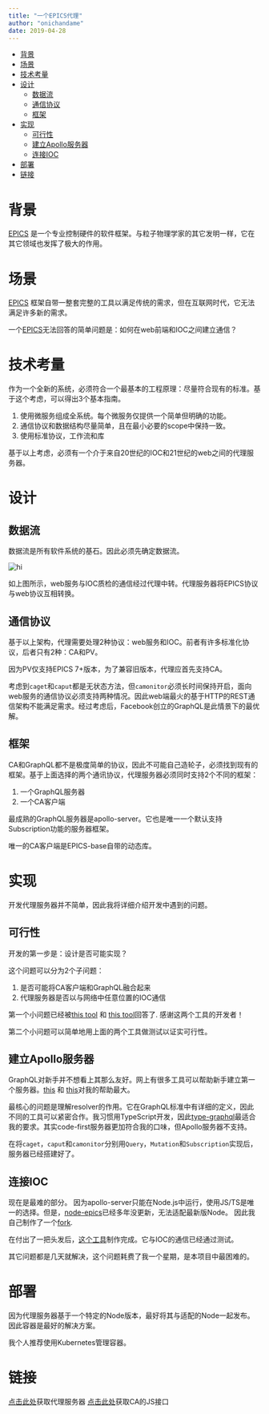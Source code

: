 ```yaml
---
title: "一个EPICS代理"
author: "onichandame"
date: 2019-04-28
---
```


<!-- vim-markdown-toc GFM -->

* [背景](#背景)
* [场景](#场景)
* [技术考量](#技术考量)
* [设计](#设计)
  * [数据流](#数据流)
  * [通信协议](#通信协议)
  * [框架](#框架)
* [实现](#实现)
  * [可行性](#可行性)
  * [建立Apollo服务器](#建立apollo服务器)
  * [连接IOC](#连接ioc)
* [部署](#部署)
* [链接](#链接)

<!-- vim-markdown-toc -->

# 背景

[EPICS][epics] 是一个专业控制硬件的软件框架。与粒子物理学家的其它发明一样，它在其它领域也发挥了极大的作用。

# 场景

[EPICS][epics] 框架自带一整套完整的工具以满足传统的需求，但在互联网时代，它无法满足许多新的需求。

一个[EPICS][epics]无法回答的简单问题是：如何在web前端和IOC之间建立通信？

# 技术考量

作为一个全新的系统，必须符合一个最基本的工程原理：尽量符合现有的标准。基于这个考虑，可以得出3个基本指南。

1. 使用微服务组成全系统。每个微服务仅提供一个简单但明确的功能。
2. 通信协议和数据结构尽量简单，且在最小必要的scope中保持一致。
3. 使用标准协议，工作流和库

基于以上考虑，必须有一个介于来自20世纪的IOC和21世纪的web之间的代理服务器。

# 设计

## 数据流

数据流是所有软件系统的基石。因此必须先确定数据流。

![hi](/image/epics-proxy.png)

如上图所示，web服务与IOC质检的通信经过代理中转。代理服务器将EPICS协议与web协议互相转换。

## 通信协议

基于以上架构，代理需要处理2种协议：web服务和IOC。前者有许多标准化协议，后者只有2种：CA和PV。

因为PV仅支持EPICS 7+版本，为了兼容旧版本，代理应首先支持CA。

考虑到`caget`和`caput`都是无状态方法，但`camonitor`必须长时间保持开启，面向web服务的通信协议必须支持两种情况。因此web端最火的基于HTTP的REST通信架构不能满足需求。经过考虑后，Facebook创立的GraphQL是此情景下的最优解。

## 框架

CA和GraphQL都不是极度简单的协议，因此不可能自己造轮子，必须找到现有的框架。基于上面选择的两个通讯协议，代理服务器必须同时支持2个不同的框架：

1. 一个GraphQL服务器
2. 一个CA客户端

最成熟的GraphQL服务器是apollo-server。它也是唯一一个默认支持Subscription功能的服务器框架。

唯一的CA客户端是EPICS-base自带的动态库。

# 实现

开发代理服务器并不简单，因此我将详细介绍开发中遇到的问题。

## 可行性

开发的第一步是：设计是否可能实现？

这个问题可以分为2个子问题：

1. 是否可能将CA客户端和GraphQL融合起来
2. 代理服务器是否以与网络中任意位置的IOC通信

第一个小问题已经被[this tool][pyepics] 和 [this tool][node-epics]回答了. 感谢这两个工具的开发者！

第二个小问题可以简单地用上面的两个工具做测试以证实可行性。

## 建立Apollo服务器

GraphQL对新手并不想看上其那么友好。网上有很多工具可以帮助新手建立第一个服务器。[this](https://www.apollographql.com/docs/apollo-server/getting-started/) 和 [this][type-graphql]对我的帮助最大。

最核心的问题是理解resolver的作用。它在GraphQL标准中有详细的定义，因此不同的工具可以紧密合作。我习惯用TypeScript开发，因此[type-graphql][type-graphql]最适合我的要求。其实code-first服务器更加符合我的口味，但Apollo服务器不支持。

在将`caget`，`caput`和`camonitor`分别用`Query`，`Mutation`和`Subscription`实现后，服务器已经搭建好了。

## 连接IOC

现在是最难的部分。 因为apollo-server只能在Node.js中运行，使用JS/TS是唯一的选择。但是，[node-epics][node-epics]已经多年没更新，无法适配最新版Node。 因此我自己制作了一个[fork][epics-ioc-connection].

在付出了一把头发后，[这个工具][epics-ioc-connection]制作完成。它与IOC的通信已经通过测试。

其它问题都是几天就解决，这个问题耗费了我一个星期，是本项目中最困难的。

# 部署

因为代理服务器基于一个特定的Node版本，最好将其与适配的Node一起发布。因此容器是最好的解决方案。

我个人推荐使用Kubernetes管理容器。

# 链接

[点击此处](https://github.com/onichandame/epics-proxy/)获取代理服务器
[点击此处][epics-ioc-connection]获取CA的JS接口

[epics]: https://epics-controls.org/
[pyepics]: https://github.com/pyepics/pyepics
[node-epics]: https://github.com/RobbieClarken/node-epics
[type-graphql]: https://typegraphql.com/
[epics-ioc-connection]: https://github.com/onichandame/epics-ioc-connection/
